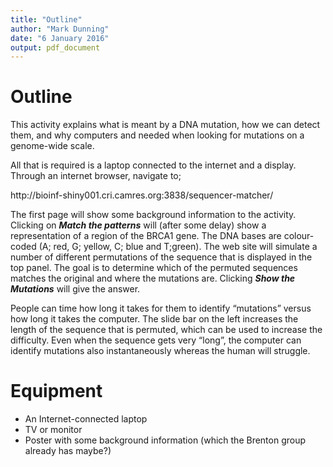 ```yaml
---
title: "Outline"
author: "Mark Dunning"
date: "6 January 2016"
output: pdf_document
---
```


# Outline

This activity explains what is meant by a DNA mutation, how we can detect them, and why computers and needed when looking for mutations on a genome-wide scale.

All that is required is a laptop connected to the internet and a display. Through an internet browser, navigate to;

http://bioinf-shiny001.cri.camres.org:3838/sequencer-matcher/

The first page will show some background information to the activity. Clicking on ***Match the patterns*** will (after some delay) show a representation of a region of the BRCA1 gene. The DNA bases are colour-coded (A; red, G; yellow, C; blue and T;green). The web site will simulate a number of different permutations of the sequence that is displayed in the top panel. The goal is to determine which of the permuted sequences matches the original and where the mutations are. Clicking ***Show the Mutations*** will give the answer. 

People can time how long it takes for them to identify "mutations" versus how long it takes the computer. The slide bar on the left increases the length of the sequence that is permuted, which can be used to increase the difficulty. Even when the sequence gets very "long", the computer can identify mutations also instantaneously whereas the human will struggle. 

# Equipment

- An Internet-connected laptop
- TV or monitor
- Poster with some background information (which the Brenton group already has maybe?)
